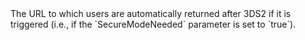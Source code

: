   
<ParamField body="SecureModeReturnURL" type="string">  
<MaxLength255Characters />     
The URL to which users are automatically returned after 3DS2 if it is triggered (i.e., if the `SecureModeNeeded` parameter is set to `true`).  
</ParamField>